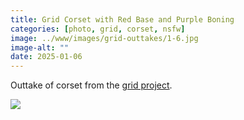 ```yaml
---
title: Grid Corset with Red Base and Purple Boning
categories: [photo, grid, corset, nsfw]
image: ../www/images/grid-outtakes/1-6.jpg
image-alt: ""
date: 2025-01-06
---
```


Outtake of corset from the [grid project](/posts/2025-01-27_grid-project.html).

![](../www/images/grid-outtakes/1-6.jpg)

